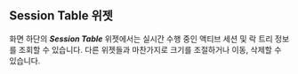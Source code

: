 ## Session Table 위젯

화면 하단의 ***Session Table*** 위젯에서는 실시간 수행 중인 액티브 세션 및 락 트리 정보를 조회할 수 있습니다. 다른 위젯들과 마찬가지로 크기를 조절하거나 이동, 삭제할 수 있습니다.